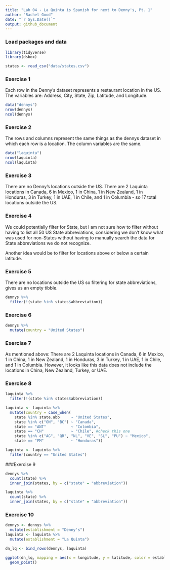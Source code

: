 ```yaml
---
title: "Lab 04 - La Quinta is Spanish for next to Denny's, Pt. 1"
author: "Rachel Good"
date: "`r Sys.Date()`"
output: github_document
---
```


### Load packages and data

```r
library(tidyverse) 
library(dsbox) 
```

```r
states <- read_csv("data/states.csv")
```

### Exercise 1
Each row in the Denny's dataset represents a restaurant location in the US. The variables are: Address, City, State, Zip, Latitude, and Longitude.

```r
data("dennys")
nrow(dennys)
ncol(dennys)
```

### Exercise 2
The rows and columns represent the same things as the dennys dataset in which each row is a location. The column variables are the same.

```r
data("laquinta")
nrow(laquinta)
ncol(laquinta)
```

### Exercise 3

There are no Denny's locations outside the US. There are 2 Laquinta locations in Canada, 6 in Mexico, 1 in China, 1 in New Zealand, 1 in Honduras, 3 in Turkey, 1 in UAE, 1 in Chile, and 1 in Columbia - so 17 total locations outside the US. 

### Exercise 4

We could potentially filter for State, but I am not sure how to filter without having to list all 50 US State abbreviations, considering we don't know what was used for non-States without having to manually search the data for State abbreviations we do not recognize.

Another idea would be to filter for locations above or below a certain latitude. 

### Exercise 5
There are no locations outside the US so filtering for state abbreviations, gives us an empty tibble.
```r
dennys %>%
  filter(!(state %in% states$abbreviation))
```

### Exercise 6

```r
dennys %>%
  mutate(country = "United States")
```

 
### Exercise 7

As mentioned above: There are 2 Laquinta locations in Canada, 6 in Mexico, 1 in China, 1 in New Zealand, 1 in Honduras, 3 in Turkey, 1 in UAE, 1 in Chile, and 1 in Columbia. However, it looks like this data does not include the locations in China, New Zealand, Turkey, or UAE.

### Exercise 8

```r
laquinta %>%
  filter(!(state %in% states$abbreviation))
```

```r
laquinta <- laquinta %>%
  mutate(country = case_when(
    state %in% state.abb     ~ "United States",
    state %in% c("ON", "BC") ~ "Canada",
    state == "ANT"           ~ "Colombia",
    state == "CH"            ~ "Chile", #check this one
    state %in% c("AG", "QR", "NL", "VE", "SL", "PU") ~ "Mexico",
    state == "FM"            ~ "Honduras"))
```
```r
laquinta <- laquinta %>%
  filter(country == "United States")
```

###Exercise 9

```r
dennys %>%
  count(state) %>%
  inner_join(states, by = c("state" = "abbreviation"))
```
```r
laquinta %>%
  count(state) %>%
  inner_join(states, by = c("state" = "abbreviation"))
```
### Exercise 10

```r
dennys <- dennys %>%
  mutate(establishment = "Denny's")
laquinta <- laquinta %>%
  mutate(establishment = "La Quinta")

dn_lq <- bind_rows(dennys, laquinta)
```

```r
ggplot(dn_lq, mapping = aes(x = longitude, y = latitude, color = establishment)) +
  geom_point()
```